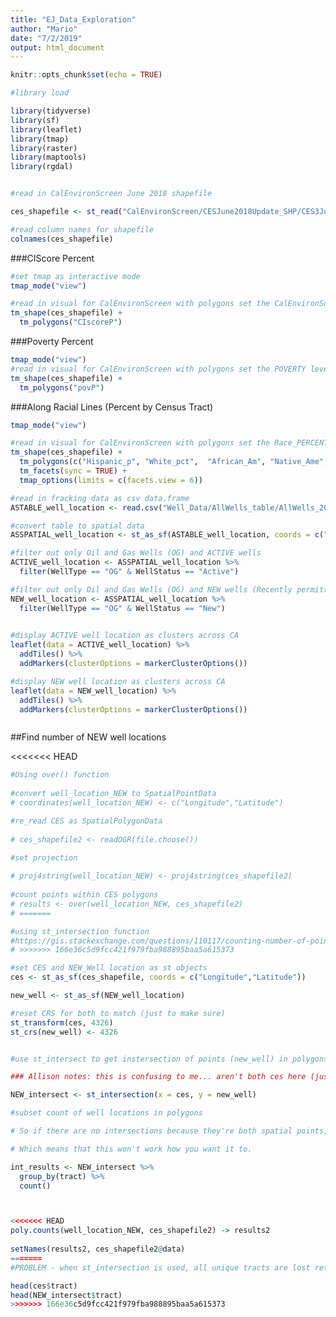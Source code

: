 ```yaml
---
title: "EJ_Data_Exploration"
author: "Mario"
date: "7/2/2019"
output: html_document
---
```


```r
knitr::opts_chunk$set(echo = TRUE)
```


```r

#library load

library(tidyverse)
library(sf)
library(leaflet)
library(tmap)
library(raster)
library(maptools)
library(rgdal)



```


```r

#read in CalEnvironScreen June 2018 shapefile

ces_shapefile <- st_read("CalEnvironScreen/CESJune2018Update_SHP/CES3June2018Update.shp")

#read column names for shapefile
colnames(ces_shapefile)


```

###CIScore Percent

```r

#set tmap as interactive mode
tmap_mode("view")

#read in visual for CalEnvironScreen with polygons set the CalEnvironScreen Score (Pollution Burden * Population Characteristics) AS PERCENTILE
tm_shape(ces_shapefile) +
  tm_polygons("CIscoreP") 

```

###Poverty Percent

```r


tmap_mode("view")
#read in visual for CalEnvironScreen with polygons set the POVERTY level AS PERCENTILE
tm_shape(ces_shapefile) +
  tm_polygons("povP")

```


###Along Racial Lines (Percent by Census Tract)

```r

tmap_mode("view")

#read in visual for CalEnvironScreen with polygons set the Race_PERCENTILE by Census Tract
tm_shape(ces_shapefile) +
  tm_polygons(c("Hispanic_p", "White_pct",  "African_Am", "Native_Ame", "Asian_Amer", "Other_pct")) +
  tm_facets(sync = TRUE) +
  tmap_options(limits = c(facets.view = 6))


```




```r

#read in fracking data as csv data.frame
ASTABLE_well_location <- read.csv("Well_Data/AllWells_table/AllWells_20190724.csv")

#convert table to spatial data
ASSPATIAL_well_location <- st_as_sf(ASTABLE_well_location, coords = c("Longitude", "Latitude"), crs = 4326)

#filter out only Oil and Gas Wells (OG) and ACTIVE wells
ACTIVE_well_location <- ASSPATIAL_well_location %>%
  filter(WellType == "OG" & WellStatus == "Active") 

#filter out only Oil and Gas Wells (OG) and NEW wells (Recently permitted well; in the process of being drilled)
NEW_well_location <- ASSPATIAL_well_location %>% 
  filter(WellType == "OG" & WellStatus == "New") 
             

```



```r

#display ACTIVE well location as clusters across CA
leaflet(data = ACTIVE_well_location) %>% 
  addTiles() %>% 
  addMarkers(clusterOptions = markerClusterOptions())

```


```r

#display NEW well location as clusters across CA
leaflet(data = NEW_well_location) %>% 
  addTiles() %>% 
  addMarkers(clusterOptions = markerClusterOptions())



```


##Find number of NEW well locations 

<<<<<<< HEAD
```r

#Using over() function 
 
#convert well_location_NEW to SpatialPointData
# coordinates(well_location_NEW) <- c("Longitude","Latitude")

#re_read CES as SpatialPolygonData
 
# ces_shapefile2 <- readOGR(file.choose())
 
#set projection 

# proj4string(well_location_NEW) <- proj4string(ces_shapefile2)
 
#count points within CES polygons
# results <- over(well_location_NEW, ces_shapefile2)
# =======
```

```r


#using st_intersection function 
#https://gis.stackexchange.com/questions/110117/counting-number-of-points-in-polygon-using-r
# >>>>>>> 166e36c5d9fcc421f979fba988895baa5a615373

#set CES and NEW_Well location as st objects
ces <- st_as_sf(ces_shapefile, coords = c("Longitude","Latitude"))

new_well <- st_as_sf(NEW_well_location)

#reset CRS for both to match (just to make sure)
st_transform(ces, 4326)
st_crs(new_well) <- 4326


#use st_intersect to get instersection of points (new_well) in polygons (ces).

### Allison notes: this is confusing to me... aren't both ces here (just has a latitude & longitude coordinate for each row, so aren't these just spatial points) and new_well locations both spatial points? Then trying to find an intersection doesn't make sense. Intersection works when trying to find points within a polygon.

NEW_intersect <- st_intersection(x = ces, y = new_well)

#subset count of well locations in polygons

# So if there are no intersections because they're both spatial points, then NEW_intersection might only contain the one place where both a well location and the ces location point are exactly the same (but either way, it doesn't really make sense to try to find intersections between two sets of spatial points)...

# Which means that this won't work how you want it to. 

int_results <- NEW_intersect %>% 
  group_by(tract) %>% 
  count()



<<<<<<< HEAD
poly.counts(well_location_NEW, ces_shapefile2) -> results2
 
setNames(results2, ces_shapefile2@data)
=======
#PROBLEM - when st_intersection is used, all unique tracts are lost retaining ONLY tract#: 6109003100, not sure why ... see head for ces$tract and New_intersect$tract

head(ces$tract)
head(NEW_intersect$tract)
>>>>>>> 166e36c5d9fcc421f979fba988895baa5a615373



```


